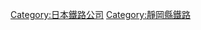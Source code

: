 {{Commonscat|Tenryu Hamanako Rail Road}}
{{catmore}}
{{DEFAULTSORT:Tenryu Hamanako Rail Road}}
[[Category:日本鐵路公司|Category:日本鐵路公司]]
[[Category:靜岡縣鐵路|Category:靜岡縣鐵路]]